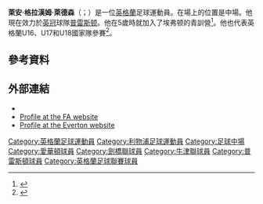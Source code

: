 {{noteTA
|G1=Football
|G2=FAcup
}}

{{Infobox football biography
| name                = 萊安·萊德森<br/>Ryan Ledson
| image               = Ryan Ledson 2014.jpg
| image_size          = 
| caption             = 
| fullname            = Ryan Graham Ledson<ref>{{cite web|title=Barclays Premier League Squad Lists 2014/15 published|url=http://www.premierleague.com/en-gb/news/news/2014-15/sep/premier-league-squad-lists-2014-2015.html|publisher=Premier League|accessdate=11 December 2014|deadurl=yes|archiveurl=https://web.archive.org/web/20150105225000/http://www.premierleague.com/en-gb/news/news/2014-15/sep/premier-league-squad-lists-2014-2015.html|archivedate=2015-01-05}}</ref>
| birth_date          = {{Birth date and age|1997|8|19|df=y}}
| birth_place         = [[英格蘭|英格蘭]][[利物浦|利物浦]]
| height              = {{convert|1.78|m|abbr=on}}
| position            = 中場
| currentclub         =  [[普雷斯顿足球俱乐部|普雷斯顿]]
| clubnumber          = 18
| youthyears1         = 2002–2014
| youthclubs1         = [[埃弗顿足球俱乐部|埃弗顿]]
| clubs1 = [[埃弗顿足球俱乐部|埃弗顿]]                           
| clubs2 = → [[剑桥联足球俱乐部|剑桥联]] (loan)
| clubs3 = [[牛津联足球俱乐部|牛津联]]
| clubs4 = [[普雷斯顿足球俱乐部|普雷斯顿]]   
| years1              = 2014–2016
| years2              = 2015–2016
| years3              = 2016–2018
| years4              = 2018–
| caps1 = 0
| caps2 = 27
| caps3 = 66
| caps4 = 52
| goals1 = 0
| goals2 = 0
| goals3 = 4
| goals4 = 1
| nationalyears1      = 2012–2013 | nationalteam1 = 英格蘭U16| nationalcaps1 =  7 | nationalgoals1 = 0
| nationalyears2      = 2013–2014 | nationalteam2 = 英格蘭U17| nationalcaps2 = 16 | nationalgoals2 = 2
| nationalyears3      = 2014–2015 | nationalteam3 = 英格蘭U18| nationalcaps3 =  5 | nationalgoals3 = 1
| nationalteam4 = [[英格蘭19歲以下足球代表隊|英格蘭U19]]
| nationalyears4      = 2015–2016 
| nationalcaps4 =  7
| nationalgoals4 = 1
| nationalteam5 = [[英格蘭20歲以下足球代表隊|英格蘭U20]]
| nationalyears5      = 2016–2017
| nationalcaps5 =  3
| nationalgoals5 = 0
| medaltemplates      = 
| club-update         =  1 December 2020 
| nationalteam-update = 
}}
'''萊安·格拉漢姆·萊德森'''（{{lang-en|Ryan Graham Ledson}}；{{bd|1997年|8月19日}}）是一位[[英格蘭|英格蘭]]足球運動員。在場上的位置是中場。他現在效力於[[英格蘭足球冠軍聯賽|英冠]]球隊[[普雷斯顿足球俱乐部|普雷斯顿]]。他在5歲時就加入了埃弗顿的青訓營<ref>{{cite web|title=Ryan Ledson's profile|url=http://www.evertonfc.com/players/r/rl/ryan-ledson|publisher=Everton F.C.|accessdate=11 December 2014|archive-url=https://web.archive.org/web/20180106035633/http://www.evertonfc.com/players/r/rl/ryan-ledson|archive-date=2018-01-06|dead-url=yes}}</ref>。他也代表英格蘭U16、U17和U18國家隊參賽<ref name="fa-profile">{{cite web|title=Ryan Ledson|url=http://www.thefa.com/england/all-teams/players/l/ryan-ledson|publisher=The FA|accessdate=11 December 2014|archive-date=2014-05-06|archive-url=https://web.archive.org/web/20140506021523/http://www.thefa.com/england/all-teams/players/l/ryan-ledson|dead-url=no}}</ref>。

==參考資料==
{{Reflist}}

==外部連結==
*{{Soccerway}}
* [http://www.thefa.com/england/all-teams/players/l/ryan-ledson Profile at the FA website] {{Wayback|url=http://www.thefa.com/england/all-teams/players/l/ryan-ledson |date=20140506021523 }}
* [https://web.archive.org/web/20180106035633/http://www.evertonfc.com/players/r/rl/ryan-ledson Profile at the Everton website]

{{DEFAULTSORT:Ledson, Ryan}}
[[Category:英格蘭足球運動員|Category:英格蘭足球運動員]]
[[Category:利物浦足球運動員|Category:利物浦足球運動員]]
[[Category:足球中場|Category:足球中場]]
[[Category:愛華頓球員|Category:愛華頓球員]]
[[Category:劍橋聯球員|Category:劍橋聯球員]]
[[Category:牛津聯球員|Category:牛津聯球員]]
[[Category:普雷斯頓球員|Category:普雷斯頓球員]]
[[Category:英格蘭足球聯賽球員|Category:英格蘭足球聯賽球員]]